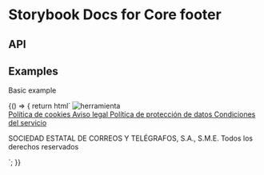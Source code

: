 

# Storybook Docs for Core footer

<Meta title="CDK/core-footer" />

## API

<Props of="correos-cdk-core-footer" />

## Examples

Basic example

<Preview withToolbar>
	<Story name="Example">
		{() => {
			return html`
				<correos-cdk-core-footer>
					<img slot="iconcorreos" src="/images/ico-splash.svg" alt="herramienta"/>
					<div slot="social">
						<i href="" class="icon-facebook"></i>
						<i href="" class="icon-instagram"></i>
						<i href="" class="icon-twitter"></i>
						<i href="" class="icon-linkedin"></i>
						<i href="" class="icon-youtube"></i>
					</div>
					<div slot="links">
						<a href=""> Política de cookies </a>
						<a href=""> Aviso legal </a>
						<a href=""> Política de protección de datos </a>
						<a href=""> Condiciones del servicio </a>
					</div>
					<p slot="footer">
						SOCIEDAD ESTATAL DE CORREOS Y TELÉGRAFOS, S.A., S.M.E. Todos los
						derechos reservados
					</p>
				</correos-cdk-core-footer>
			`;
		}}
	</Story>
</Preview>
